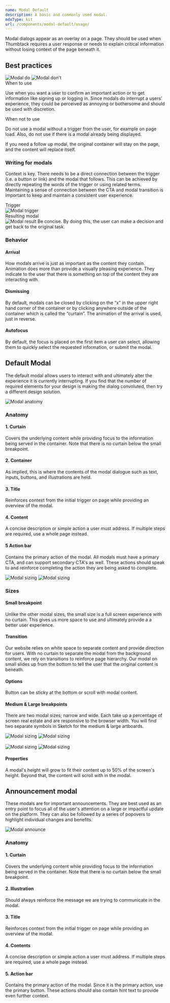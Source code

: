 ```yaml
---
name: Modal Default
description: A basic and commonly used modal.
mdxType: kit
url: /components/modal-default/usage/
---
```



Modal dialogs appear as an overlay on a page. They should be used when Thumbtack requires a user response or needs to explain critical information without losing context of the page beneath it.

## Best practices

<Grid gutter="wide">
    <GridColumn aboveSmall={6}>
        <DoDont type="do">
            <Img src="./modal-do.png" alt="Modal do" />
        </DoDont>
    </GridColumn>
    <GridColumn aboveSmall={6}>
        <DoDont type="dont">
            <Img src="./modal-dont.png" alt="Modal don't" />
        </DoDont>
    </GridColumn>
</Grid>

<Grid gutter="wide">
    <GridColumn aboveSmall={6}>
        <div className="b">When to use</div>
        <p className="black-300">
            Use when you want a user to confirm an important action or to get information like
            signing up or logging in. Since modals do interrupt a users’ experience, they could be
            perceived as annoying or bothersome and should be used with discretion.
        </p>
    </GridColumn>
    <GridColumn aboveSmall={6}>
        <div className="b">When not to use</div>
        <p className="black-300">
            Do not use a modal without a trigger from the user, for example on page load. Also, do
            not use if there is a modal already being displayed.
        </p>
    </GridColumn>
</Grid>

<Alert type="note" title="Tip" className="mt5">
    If you need a follow up modal, the original container will stay on the page, and the content
    will replace itself.
</Alert>

### Writing for modals

Context is key. There needs to be a direct connection between the trigger (i.e. a button or link) and the modal that follows. This can be achieved by directly repeating the words of the trigger or using related terms. Maintaining a sense of connection between the CTA and modal transition is important to keep and maintain a consistent user experience.

<Grid gutter="wide">
    <GridColumn aboveSmall={6}>
        <div className="b mb2">Trigger</div>
        <Img src="./modal-trigger.png" alt="Modal trigger" />
    </GridColumn>
    <GridColumn aboveSmall={6}>
        <div className="b mb2">Resulting modal</div>
        <Img src="./modal-result.png" alt="Modal result" />
    </GridColumn>
</Grid>

<Alert type="note" title="Tip" className="mt5">
    Be concise. By doing this, the user can make a decision and get back to the original task.
</Alert>

### Behavior

#### Arrival

How modals arrive is just as important as the content they contain. Animation does more than provide a visually pleasing experience. They indicate to the user that there is something on top of the content they are interacting with.

#### Dismissing

By default, modals can be closed by clicking on the “x” in the upper right hand corner of the container or by clicking anywhere outside of the container which is called the “curtain”. The animation of the arrival is used, just in reverse.

#### Autofocus

By default, the focus is placed on the first item a user can select, allowing them to quickly select the requested information, or submit the modal.

## Default Modal

The default modal allows users to interact with and ultimately alter the experience it is currently interrupting. If you find that the number of required elements for your design is making the dialog convoluted, then try a different design solution.

<div className="center mt5" style={{ maxWidth: '530px' }}>
    <Img src="./modal-anatomy.png" alt="Modal anatomy" />
</div>

### Anatomy

#### 1. Curtain

Covers the underlying content while providing focus to the information being served in the container. Note that there is no curtain below the small breakpoint.

#### 2. Container

As implied, this is where the contents of the modal dialogue such as text, inputs, buttons, and illustrations are held.

#### 3. Title

Reinforces context from the initial trigger on page while providing an overview of the modal.

#### 4. Content

A concise description or simple action a user must address. If multiple steps are required, use a whole page instead.

#### 5 Action bar

Contains the primary action of the modal. All modals must have a primary CTA, and can support secondary CTA's as well. These actions should speak to and reinforce completing the action they are being asked to complete.

<Grid gutter="wide">
    <GridColumn aboveSmall={6}>
        <Img src="./modal-size-1.png" alt="Modal sizing" />
    </GridColumn>
    <GridColumn aboveSmall={6}>
        <Img src="./modal-size-2.png" alt="Modal sizing" />
    </GridColumn>
</Grid>

### Sizes

#### Small breakpoint

Unlike the other modal sizes, the small size is a full screen experience with no curtain. This gives us more space to use and ultimately provide a a better user experience.

#### Transition

Our website relies on white space to separate content and provide direction for users. With no curtain to separate the modal from the background content, we rely on transitions to reinforce page hierarchy. Our modal on small slides up from the bottom to tell the user that the original content is beneath.

#### Options

Button can be sticky at the bottom or scroll with modal content.

#### Medium & Large breakpoints

There are two modal sizes; narrow and wide. Each take up a percentage of screen real estate and are responsive to the browser width. You will find two separate symbols in Sketch for the medium & large artboards.

<Grid gutter="wide">
    <GridColumn aboveSmall={6}>
        <Img src="./modal-break-1.png" alt="Modal sizing" />
    </GridColumn>
    <GridColumn aboveSmall={6}>
        <Img src="./modal-break-1-red.png" alt="Modal sizing" />
    </GridColumn>
</Grid>

<div className="mb3">&nbsp;</div>

<Grid gutter="wide">
    <GridColumn aboveSmall={6}>
        <Img src="./modal-break-2.png" alt="Modal sizing" />
    </GridColumn>
    <GridColumn aboveSmall={6}>
        <Img src="./modal-break-2-red.png" alt="Modal sizing" />
    </GridColumn>
</Grid>

#### Properties

A modal's height will grow to fit their content up to 50% of the screen's height. Beyond that, the content will scroll with in the modal.

## Announcement modal

These modals are for important announcements. They are best used as an entry point to focus all of the user's attention on a large or impactful update on the platform. They can also be followed by a series of popovers to highlight individual changes and benefits.

<div className="center mt5" style={{ maxWidth: '530px' }}>
    <Img src="./modal-announce.png" alt="Modal announce" />
</div>

### Anatomy

#### 1. Curtain

Covers the underlying content while providing focus to the information being served in the container. Note that there is no curtain below the small breakpoint.

#### 2. Illustration

Should always reinforce the message we are trying to communicate in the modal.

#### 3. Title

Reinforces context from the initial trigger on page while providing an overview of the modal.

#### 4. Contents

A concise description or simple action a user must address. If multiple steps are required, use a whole page instead.

#### 5. Action bar

Contains the primary action of the modal. Since it is the primary action, use the primary button. These actions should also contain hint text to provide even further context.
